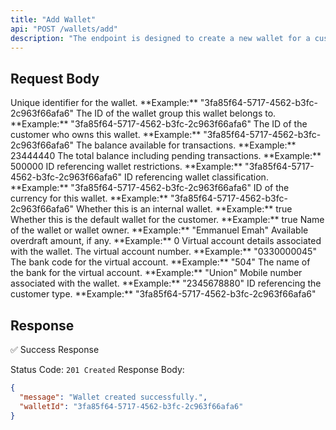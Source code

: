 ```yaml
---
title: "Add Wallet"
api: "POST /wallets/add"
description: "The endpoint is designed to create a new wallet for a customer."
---
```


## Request Body

<ParamField body="id" type="string">
  Unique identifier for the wallet.
  **Example:** "3fa85f64-5717-4562-b3fc-2c963f66afa6"
</ParamField>

<ParamField body="walletGroupId" type="string">
  The ID of the wallet group this wallet belongs to.
  **Example:** "3fa85f64-5717-4562-b3fc-2c963f66afa6"
</ParamField>

<ParamField body="customerId" type="string" required>
  The ID of the customer who owns this wallet.
  **Example:** "3fa85f64-5717-4562-b3fc-2c963f66afa6"
</ParamField>

<ParamField body="availableBalance" type="number">
  The balance available for transactions.
  **Example:** 23444440
</ParamField>

<ParamField body="ledgerBalance" type="number">
  The total balance including pending transactions.
  **Example:** 500000
</ParamField>

<ParamField body="walletRestrictionId" type="string">
  ID referencing wallet restrictions.
  **Example:** "3fa85f64-5717-4562-b3fc-2c963f66afa6"
</ParamField>

<ParamField body="walletClassificationId" type="string">
  ID referencing wallet classification.
  **Example:** "3fa85f64-5717-4562-b3fc-2c963f66afa6"
</ParamField>

<ParamField body="currencyId" type="string" required>
  ID of the currency for this wallet.
  **Example:** "3fa85f64-5717-4562-b3fc-2c963f66afa6"
</ParamField>

<ParamField body="isInternal" type="boolean">
  Whether this is an internal wallet.
  **Example:** true
</ParamField>

<ParamField body="isDefault" type="boolean">
  Whether this is the default wallet for the customer.
  **Example:** true
</ParamField>

<ParamField body="name" type="string" required>
  Name of the wallet or wallet owner.
  **Example:** "Emmanuel Emah"
</ParamField>

<ParamField body="overdraft" type="number">
  Available overdraft amount, if any.
  **Example:** 0
</ParamField>

<ParamField body="virtualAccount" type="object">
  Virtual account details associated with the wallet.
</ParamField>

<Expandable title="virtualAccount properties">
  <ParamField body="virtualAccount.accountNumber" type="string">
    The virtual account number.
    **Example:** "0330000045"
  </ParamField>
  
  <ParamField body="virtualAccount.bankCode" type="string">
    The bank code for the virtual account.
    **Example:** "504"
  </ParamField>
  
  <ParamField body="virtualAccount.bankName" type="string">
    The name of the bank for the virtual account.
    **Example:** "Union"
  </ParamField>
</Expandable>

<ParamField body="mobNum" type="string">
  Mobile number associated with the wallet.
  **Example:** "2345678880"
</ParamField>

<ParamField body="customerTypeId" type="string">
  ID referencing the customer type.
  **Example:** "3fa85f64-5717-4562-b3fc-2c963f66afa6"
</ParamField>

## Response

✅ Success Response

Status Code: `201 Created`
Response Body:  

```json
{
  "message": "Wallet created successfully.",
  "walletId": "3fa85f64-5717-4562-b3fc-2c963f66afa6"
}
```
